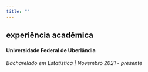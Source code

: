 ```yaml
---
title: ""
---
```


## experiência acadêmica

#### Universidade Federal de Uberlândia

*Bacharelado em Estatística | Novembro 2021 - presente*


